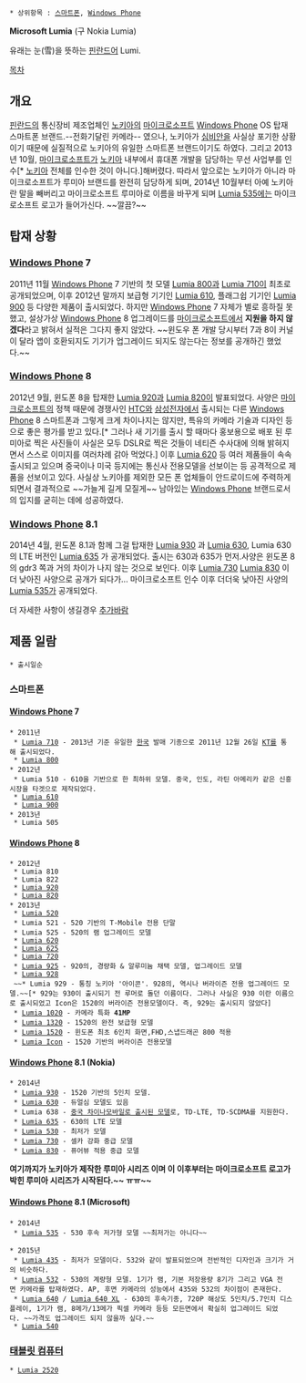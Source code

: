  * 상위항목 : [[스마트폰]], [[Windows Phone]]

'''Microsoft Lumia''' (구 Nokia Lumia)

유래는 눈(雪)을 뜻하는 [[핀란드어]] Lumi.

[[목차]]

== 개요 ==
[[핀란드]]의 통신장비 제조업체인 [[노키아]]의 [[마이크로소프트]] [[Windows Phone]] OS 탑재 스마트폰 브랜드.--전화기달린 카메라-- 였으나, 노키아가 [[심비안]]을 사실상 포기한 상황이기 때문에 실질적으로 노키아의 유일한 스마트폰 브랜드이기도 하였다. 그리고 2013년 10월, [[마이크로소프트]]가 [[노키아]] 내부에서 휴대폰 개발을 담당하는 무선 사업부를 인수[* [[노키아]] 전체를 인수한 것이 아니다.]해버렸다. 따라서 앞으로는 노키아가 아니라 마이크로소프트가 루미아 브랜드를 완전히 담당하게 되며, 2014년 10월부터 아예 노키아 란 말을 빼버리고 마이크로소프트 루미아로 이름을 바꾸게 되며 [[Lumia 535]]에는 마이크로소프트 로고가 들어가신다. ~~깔끔?~~

== 탑재 상황 ==
=== [[Windows Phone]] 7 ===
2011년 11월 [[Windows Phone]] 7 기반의 첫 모델 [[Lumia 800]]과 [[Lumia 710]]이 최초로 공개되었으며, 이후 2012년 말까지 보급형 기기인 [[Lumia 610]], 플래그쉽 기기인 [[Lumia 900]] 등 다양한 제품이 출시되었다. 하지만 [[Windows Phone]] 7 자체가 별로 흥하질 못했고, 설상가상 [[Windows Phone]] 8 업그레이드를 [[마이크로소프트]]에서 '''지원을 하지 않겠다'''라고 밝혀서 실적은 그다지 좋지 않았다.  ~~윈도우 폰 개발 당시부터 7과 8이 커널이 달라 앱이 호환되지도 기기가 업그레이드 되지도 않는다는 정보를 공개하긴 했었다.~~

=== [[Windows Phone]] 8 ===
2012년 9월, 윈도폰 8을 탑재한 [[Lumia 920]]과 [[Lumia 820]]이 발표되었다. 사양은 [[마이크로소프트]]의 정책 때문에 경쟁사인 [[HTC]]와 [[삼성전자]]에서 출시되는 다른 [[Windows Phone]] 8 스마트폰과 그렇게 크게 차이나지는 않지만, 특유의 카메라 기술과 디자인 등으로 좋은 평가를 받고 있다.[* 그러나 새 기기를 출시 할 때마다 홍보용으로 배포 된 루미아로 찍은 사진들이 사실은 모두 DSLR로 찍은 것들이 네티즌 수사대에 의해 밝혀지면서 스스로 이미지를 여러차례 갉아 먹었다.] 이후 [[Lumia 620]] 등 여러 제품들이 속속 출시되고 있으며 중국이나 미국 등지에는 통신사 전용모델을 선보이는 등 공격적으로 제품을 선보이고 있다. 사실상 노키아를 제외한 모든 폰 업체들이 안드로이드에 주력하게 되면서 결과적으로 ~~가늘게 길게 모질게~~ 남아있는 [[Windows Phone]] 브랜드로서의 입지를 굳히는 데에 성공하였다.

=== [[Windows Phone]] 8.1 ===
2014년 4월, 윈도폰 8.1과 함께 그걸 탑재한 [[Lumia 930]] 과 [[Lumia 630]], Lumia 630 의 LTE 버전인 [[Lumia 635]] 가 공개되었다. 출시는 630과 635가 먼저.사양은 윈도폰 8 의 gdr3 쪽과 거의 차이가 나지 않는 것으로 보인다. 
이후 [[Lumia 730]] [[Lumia 830]] 이 더 낮아진 사양으로 공개가 되다가... 마이크로소프트 인수 이후 더더욱 낮아진 사양의 [[Lumia 535]]가 공개되었다.

더 자세한 사항이 생길경우 [[추가바람]]
== 제품 일람 ==
 * 출시일순
=== 스마트폰 ===
==== [[Windows Phone]] 7 ====
 * 2011년
  * [[Lumia 710]] - 2013년 기준 유일한 [[한국]] 발매 기종으로 2011년 12월 26일 [[KT]]를 통해 출시되었다.
  * [[Lumia 800]]
 * 2012년
  * Lumia 510 - 610을 기반으로 한 최하위 모델. 중국, 인도, 라틴 아메리카 같은 신흥시장을 타겟으로 제작되었다.
  * [[Lumia 610]]
  * [[Lumia 900]]
 * 2013년
  * Lumia 505

==== [[Windows Phone]] 8 ====
 * 2012년
  * Lumia 810
  * Lumia 822
  * [[Lumia 920]]
  * [[Lumia 820]]
 * 2013년
  * [[Lumia 520]]
  * Lumia 521 - 520 기반의 T-Mobile 전용 단말
  * Lumia 525 - 520의 램 업그레이드 모델
  * [[Lumia 620]]
  * [[Lumia 620#s-4.1|Lumia 625]]
  * [[Lumia 720]]
  * [[Lumia 925]] - 920의, 경량화 & 알루미늄 채택 모델, 업그레이드 모델
  * [[Lumia 928]]
  ~~* Lumia 929 - 통칭 노키아 '아이콘'. 928의, 역시나 버라이즌 전용 업그레이드 모델.~~[* 929는 930이 출시되기 전 루머로 돌던 이름이다. 그러나 사실은 930 이란 이름으로 출시되었고 Icon은 1520의 버라이즌 전용모델이다. 즉, 929는 출시되지 않았다]
  * [[Lumia 1020]] - 카메라 특화 '''41MP'''
  * [[Lumia 1320]] - 1520의 완전 보급형 모델
  * [[Lumia 1520]] - 윈도폰 최초 6인치 화면,FHD,스냅드래곤 800 적용
  * [[Lumia Icon]] - 1520 기반의 버라이즌 전용모델


==== [[Windows Phone]] 8.1 (Nokia) ====
 * 2014년
  * [[Lumia 930]] - 1520 기반의 5인치 모델.
  * [[Lumia 630]] - 듀얼심 모델도 있음
  * Lumia 638 - [http://service.bj.10086.cn/mobile/165711.html 중국 차이나모바일로 출시된 모델]로, TD-LTE, TD-SCDMA를 지원한다.
  * [[Lumia 635]] - 630의 LTE 모델
  * [[Lumia 530]] - 최저가 모델
  * [[Lumia 730]] - 셀카 강화 중급 모델
  * [[Lumia 830]] - 퓨어뷰 적용 중급 모델

'''여기까지가 노키아가 제작한 루미아 시리즈 이며 이 이후부터는 마이크로소프트 로고가 박힌 루미아 시리즈가 시작된다.~~ ㅠㅠ~~'''

==== [[Windows Phone]] 8.1 (Microsoft) ====
 * 2014년
  * [[Lumia 535]] - 530 후속 저가형 모델 ~~최저가는 아니다~~

 * 2015년
  * [[Lumia 435]] - 최저가 모델이다. 532와 같이 발표되었으며 전반적인 디자인과 크기가 거의 비슷하다.
  * [[Lumia 532]] - 530의 계량형 모델. 1기가 램, 기본 저장용량 8기가 그리고 VGA 전면 카메라를 탑재하였다. AP, 후면 카메라의 성능에서 435와 532의 차이점이 존재한다.
  * [[Lumia 640]] / [[Lumia 640|Lumia 640 XL]] - 630의 후속기종, 720P 해상도 5인치/5.7인치 디스플레이, 1기가 램, 8메가/13메가 픽셀 카메라 등등 모든면에서 확실히 업그레이드 되었다. ~~가격도 업그레이드 되지 않을까 싶다.~~
  * [[Lumia 540]]
=== [[태블릿 컴퓨터]] ===
 * [[Lumia 2520]]
